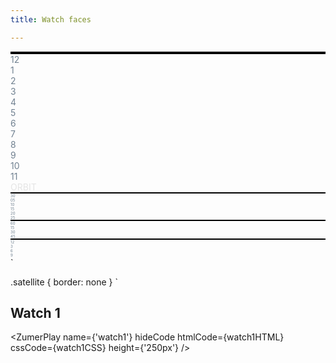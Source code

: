 ```yaml
---
title: Watch faces

---
```



<div class="bigbang">
  <div class="gravity-spot clock-frame" style="color: slategray; --o-force: 200px">
    <div class="orbit-11" style="border: 2px solid black;"></div>
    <!-- big clock ticks -->
    <div class="orbit-10 white-smoke-spot">
      <div class="vector inner-orbit big-needle"></div>
      <div class="vector inner-orbit big-needle"></div>
      <div class="vector inner-orbit big-needle"></div>
      <div class="vector inner-orbit big-needle"></div>
      <div class="vector inner-orbit big-needle"></div>
      <div class="vector inner-orbit big-needle"></div>
      <div class="vector inner-orbit big-needle"></div>
      <div class="vector inner-orbit big-needle"></div>
      <div class="vector inner-orbit big-needle"></div>
      <div class="vector inner-orbit big-needle"></div>
      <div class="vector inner-orbit big-needle"></div>
      <div class="vector inner-orbit big-needle"></div>
    </div>
    <div class="orbit-10">
      <div class="vector shrink-50 inner-orbit medium"></div>
      <div class="vector shrink-50 inner-orbit medium"></div>
      <div class="vector shrink-50 inner-orbit medium"></div>
      <div class="vector shrink-50 inner-orbit medium"></div>
      <div class="vector shrink-50 inner-orbit medium"></div>
      <div class="vector shrink-50 inner-orbit medium"></div>
      <div class="vector shrink-50 inner-orbit medium"></div>
      <div class="vector shrink-50 inner-orbit medium"></div>
      <div class="vector shrink-50 inner-orbit medium"></div>
      <div class="vector shrink-50 inner-orbit medium"></div>
      <div class="vector shrink-50 inner-orbit medium"></div>
      <div class="vector shrink-50 inner-orbit medium"></div>
      <div class="vector shrink-50 inner-orbit medium"></div>
      <div class="vector shrink-50 inner-orbit medium"></div>
      <div class="vector shrink-50 inner-orbit medium"></div>
      <div class="vector shrink-50 inner-orbit medium"></div>
      <div class="vector shrink-50 inner-orbit medium"></div>
      <div class="vector shrink-50 inner-orbit medium"></div>
      <div class="vector shrink-50 inner-orbit medium"></div>
      <div class="vector shrink-50 inner-orbit medium"></div>
      <div class="vector shrink-50 inner-orbit medium"></div>
      <div class="vector shrink-50 inner-orbit medium"></div>
      <div class="vector shrink-50 inner-orbit medium"></div>
      <div class="vector shrink-50 inner-orbit medium"></div>
      <div class="vector shrink-50 inner-orbit medium"></div>
      <div class="vector shrink-50 inner-orbit medium"></div>
      <div class="vector shrink-50 inner-orbit medium"></div>
      <div class="vector shrink-50 inner-orbit medium"></div>
      <div class="vector shrink-50 inner-orbit medium"></div>
      <div class="vector shrink-50 inner-orbit medium"></div>
      <div class="vector shrink-50 inner-orbit medium"></div>
      <div class="vector shrink-50 inner-orbit medium"></div>
      <div class="vector shrink-50 inner-orbit medium"></div>
      <div class="vector shrink-50 inner-orbit medium"></div>
      <div class="vector shrink-50 inner-orbit medium"></div>
      <div class="vector shrink-50 inner-orbit medium"></div>
      <div class="vector shrink-50 inner-orbit medium"></div>
      <div class="vector shrink-50 inner-orbit medium"></div>
      <div class="vector shrink-50 inner-orbit medium"></div>
      <div class="vector shrink-50 inner-orbit medium"></div>
      <div class="vector shrink-50 inner-orbit medium"></div>
      <div class="vector shrink-50 inner-orbit medium"></div>
      <div class="vector shrink-50 inner-orbit medium"></div>
      <div class="vector shrink-50 inner-orbit medium"></div>
      <div class="vector shrink-50 inner-orbit medium"></div>
      <div class="vector shrink-50 inner-orbit medium"></div>
      <div class="vector shrink-50 inner-orbit medium"></div>
      <div class="vector shrink-50 inner-orbit medium"></div>
      <div class="vector shrink-50 inner-orbit medium"></div>
      <div class="vector shrink-50 inner-orbit medium"></div>
      <div class="vector shrink-50 inner-orbit medium"></div>
      <div class="vector shrink-50 inner-orbit medium"></div>
      <div class="vector shrink-50 inner-orbit medium"></div>
      <div class="vector shrink-50 inner-orbit medium"></div>
      <div class="vector shrink-50 inner-orbit medium"></div>
      <div class="vector shrink-50 inner-orbit medium"></div>
      <div class="vector shrink-50 inner-orbit medium"></div>
      <div class="vector shrink-50 inner-orbit medium"></div>
      <div class="vector shrink-50 inner-orbit medium"></div>
      <div class="vector shrink-50 inner-orbit medium"></div>
      <div class="vector shrink-50 inner-orbit medium"></div>
    </div>
    <!-- big clock hours -->
    <div class="orbit-8">
      <div class="satellite hours">12</div>
      <div class="satellite hours">1</div>
      <div class="satellite hours">2</div>
      <div class="satellite hours">3</div>
      <div class="satellite hours">4</div>
      <div class="satellite hours">5</div>
      <div class="satellite hours">6</div>
      <div class="satellite hours">7</div>
      <div class="satellite hours">8</div>
      <div class="satellite hours">9</div>
      <div class="satellite hours">10</div>
      <div class="satellite hours">11</div>
    </div>
    <!-- center black core -->
    <div class="orbit-7 black-spot"></div>
    <div class="orbit-4">
      <!-- brand -->
      <div class="satellite grow-5x transparent" style="border-color: transparent">
        <div class="capsule" style="color: rgb(229,229,229);">ORBIT</div>
      </div>
      <!-- small clocks -->
      <div class="small-clock satellite transparent">
        <div class="gravity-spot" style="--o-force: 200px">
          <div class="orbit-3 shrink-50" style="border: 1px solid black;"></div>
          <div class="medium orbit-2 shrink-20 " >
            <div class="vector inner-orbit shrink-70"></div>
            <div class="vector inner-orbit shrink-70"></div>
            <div class="vector inner-orbit shrink-70"></div>
            <div class="vector inner-orbit shrink-70"></div>
            <div class="vector inner-orbit shrink-70"></div>
            <div class="vector inner-orbit shrink-70"></div>
          </div>
          <div class="hours orbit-1" style="font-size: 6px;">
            <div class="satellite">30</div>
            <div class="satellite">05</div>
            <div class="satellite">10</div>
            <div class="satellite">15</div>
            <div class="satellite">20</div>
            <div class="satellite">25</div>
          </div>
          <div class="orbit-0">
            <div class="vector outer-orbit grow-1x angle-0 needle "></div>
            <div class="satellite at-center shrink-80 needle-center"></div>
          </div>
        </div>
      </div>
      <div class="small-clock satellite transparent">
        <div class="gravity-spot" style="--o-force: 200px">
          <div class="orbit-3 shrink-50" style="border: 1px solid black;"></div>
          <div class="medium orbit-2 shrink-20 ">
            <div class="vector inner-orbit shrink-70"></div>
            <div class="vector inner-orbit shrink-70"></div>
            <div class="vector inner-orbit shrink-70"></div>
            <div class="vector inner-orbit shrink-70"></div>
            <div class="vector inner-orbit shrink-70"></div>
            <div class="vector inner-orbit shrink-70"></div>
            <div class="vector inner-orbit shrink-70"></div>
            <div class="vector inner-orbit shrink-70"></div>
            <div class="vector inner-orbit shrink-70"></div>
            <div class="vector inner-orbit shrink-70"></div>
            <div class="vector inner-orbit shrink-70"></div>
            <div class="vector inner-orbit shrink-70"></div>
          </div>
          <div class="hours orbit-1" style="font-size: 6px;">
            <div class="satellite">60</div>
            <div class="satellite">15</div>
            <div class="satellite">30</div>
            <div class="satellite">45</div>
          </div>
          <div class="orbit-0">
            <div class="vector outer-orbit grow-1x needle xs"></div>
            <div class="satellite at-center shrink-80 needle-center"></div>
          </div>
        </div>
      </div>
      <div class="small-clock satellite transparent">
        <div class="gravity-spot" style="--o-force: 200px">
          <div class="orbit-3 shrink-50" style="border: 1px solid black;"></div>
          <div class="medium orbit-2 shrink-20 ">
            <div class="vector inner-orbit shrink-70"></div>
            <div class="vector inner-orbit shrink-70"></div>
            <div class="vector inner-orbit shrink-70"></div>
            <div class="vector inner-orbit shrink-70"></div>
            <div class="vector inner-orbit shrink-70"></div>
            <div class="vector inner-orbit shrink-70"></div>
            <div class="vector inner-orbit shrink-70"></div>
            <div class="vector inner-orbit shrink-70"></div>
            <div class="vector inner-orbit shrink-70"></div>
            <div class="vector inner-orbit shrink-70"></div>
            <div class="vector inner-orbit shrink-70"></div>
            <div class="vector inner-orbit shrink-70"></div>
          </div>
          <div class="hours orbit-1" style="font-size: 6px;">
            <div class="satellite">12</div>
            <div class="satellite">3</div>
            <div class="satellite">6</div>
            <div class="satellite">9</div>
          </div>
          <div class="orbit-0">
            <div class="vector outer-orbit grow-1x angle-0 needle "></div>
            <div class="satellite at-center shrink-80 needle-center"></div>
          </div>
        </div>
      </div>
    </div>
    <!-- big clock -->
    <div class="orbit-0 clock">
      <div class="vector grow-4x outer-orbit minute xm angle-45">
      </div>
      <div class="vector grow-3x outer-orbit hour xh angle-300">
      </div>
      <div class="satellite at-center center">
      </div>
    </div>
  </div>
</div>`

.satellite {
border: none
}
`


## Watch 1

<ZumerPlay name={'watch1'} hideCode htmlCode={watch1HTML} cssCode={watch1CSS}   height={'250px'} />

<Tabs>
  <TabItem label="HTML" icon="seti:html" >
    <Code code={watch1HTML} lang="html" wrap />
  </TabItem>
  <TabItem label="CSS" icon="seti:css" >
    <Code code={watch1CSS} lang="css" wrap />
  </TabItem>
</Tabs>

<div class="bigbang">
  <div class="gravity-spot clock-frame" style="color: whitesmoke; --o-force: 200px">  
    <div class="orbit-11" >
      <div class="satellite at-center  grow-12x" style="background-color:  #373737; border-radius: 25px;"></div>
    </div>
    <div class="orbit-11 shrink-50" style="background-color: #595959;"></div>
    <!-- big clock ticks -->
    <div class="orbit-10 white-smoke-spot">
      <div class="vector inner-orbit big-needle"></div>
      <div class="vector inner-orbit big-needle"></div>
      <div class="vector inner-orbit big-needle"></div>
      <div class="vector inner-orbit big-needle"></div>
      <div class="vector inner-orbit big-needle"></div>
      <div class="vector inner-orbit big-needle"></div>
      <div class="vector inner-orbit big-needle"></div>
      <div class="vector inner-orbit big-needle"></div>
      <div class="vector inner-orbit big-needle"></div>
      <div class="vector inner-orbit big-needle"></div>
      <div class="vector inner-orbit big-needle"></div>
      <div class="vector inner-orbit big-needle"></div>
    </div>
    <div class="orbit-10">
      <div class="vector shrink-50 inner-orbit medium"></div>
      <div class="vector shrink-50 inner-orbit medium"></div>
      <div class="vector shrink-50 inner-orbit medium"></div>
      <div class="vector shrink-50 inner-orbit medium"></div>
      <div class="vector shrink-50 inner-orbit medium"></div>
      <div class="vector shrink-50 inner-orbit medium"></div>
      <div class="vector shrink-50 inner-orbit medium"></div>
      <div class="vector shrink-50 inner-orbit medium"></div>
      <div class="vector shrink-50 inner-orbit medium"></div>
      <div class="vector shrink-50 inner-orbit medium"></div>
      <div class="vector shrink-50 inner-orbit medium"></div>
      <div class="vector shrink-50 inner-orbit medium"></div>
      <div class="vector shrink-50 inner-orbit medium"></div>
      <div class="vector shrink-50 inner-orbit medium"></div>
      <div class="vector shrink-50 inner-orbit medium"></div>
      <div class="vector shrink-50 inner-orbit medium"></div>
      <div class="vector shrink-50 inner-orbit medium"></div>
      <div class="vector shrink-50 inner-orbit medium"></div>
      <div class="vector shrink-50 inner-orbit medium"></div>
      <div class="vector shrink-50 inner-orbit medium"></div>
      <div class="vector shrink-50 inner-orbit medium"></div>
      <div class="vector shrink-50 inner-orbit medium"></div>
      <div class="vector shrink-50 inner-orbit medium"></div>
      <div class="vector shrink-50 inner-orbit medium"></div>
      <div class="vector shrink-50 inner-orbit medium"></div>
      <div class="vector shrink-50 inner-orbit medium"></div>
      <div class="vector shrink-50 inner-orbit medium"></div>
      <div class="vector shrink-50 inner-orbit medium"></div>
      <div class="vector shrink-50 inner-orbit medium"></div>
      <div class="vector shrink-50 inner-orbit medium"></div>
      <div class="vector shrink-50 inner-orbit medium"></div>
      <div class="vector shrink-50 inner-orbit medium"></div>
      <div class="vector shrink-50 inner-orbit medium"></div>
      <div class="vector shrink-50 inner-orbit medium"></div>
      <div class="vector shrink-50 inner-orbit medium"></div>
      <div class="vector shrink-50 inner-orbit medium"></div>
      <div class="vector shrink-50 inner-orbit medium"></div>
      <div class="vector shrink-50 inner-orbit medium"></div>
      <div class="vector shrink-50 inner-orbit medium"></div>
      <div class="vector shrink-50 inner-orbit medium"></div>
      <div class="vector shrink-50 inner-orbit medium"></div>
      <div class="vector shrink-50 inner-orbit medium"></div>
      <div class="vector shrink-50 inner-orbit medium"></div>
      <div class="vector shrink-50 inner-orbit medium"></div>
      <div class="vector shrink-50 inner-orbit medium"></div>
      <div class="vector shrink-50 inner-orbit medium"></div>
      <div class="vector shrink-50 inner-orbit medium"></div>
      <div class="vector shrink-50 inner-orbit medium"></div>
      <div class="vector shrink-50 inner-orbit medium"></div>
      <div class="vector shrink-50 inner-orbit medium"></div>
      <div class="vector shrink-50 inner-orbit medium"></div>
      <div class="vector shrink-50 inner-orbit medium"></div>
      <div class="vector shrink-50 inner-orbit medium"></div>
      <div class="vector shrink-50 inner-orbit medium"></div>
      <div class="vector shrink-50 inner-orbit medium"></div>
      <div class="vector shrink-50 inner-orbit medium"></div>
      <div class="vector shrink-50 inner-orbit medium"></div>
      <div class="vector shrink-50 inner-orbit medium"></div>
      <div class="vector shrink-50 inner-orbit medium"></div>
      <div class="vector shrink-50 inner-orbit medium"></div>
      <div class="vector shrink-50 inner-orbit medium"></div>
    </div>
    <div class="orbit-10 from-3">
      <div class="vector shrink-70 inner-orbit medium"></div>
      <div class="vector shrink-70 inner-orbit medium"></div>
      <div class="vector shrink-70 inner-orbit medium"></div>
      <div class="vector shrink-70 inner-orbit medium"></div>
      <div class="vector shrink-70 inner-orbit medium"></div>
      <div class="vector shrink-70 inner-orbit medium"></div>
      <div class="vector shrink-70 inner-orbit medium"></div>
      <div class="vector shrink-70 inner-orbit medium"></div>
      <div class="vector shrink-70 inner-orbit medium"></div>
      <div class="vector shrink-70 inner-orbit medium"></div>
      <div class="vector shrink-70 inner-orbit medium"></div>
      <div class="vector shrink-70 inner-orbit medium"></div>
      <div class="vector shrink-70 inner-orbit medium"></div>
      <div class="vector shrink-70 inner-orbit medium"></div>
      <div class="vector shrink-70 inner-orbit medium"></div>
      <div class="vector shrink-70 inner-orbit medium"></div>
      <div class="vector shrink-70 inner-orbit medium"></div>
      <div class="vector shrink-70 inner-orbit medium"></div>
      <div class="vector shrink-70 inner-orbit medium"></div>
      <div class="vector shrink-70 inner-orbit medium"></div>
      <div class="vector shrink-70 inner-orbit medium"></div>
      <div class="vector shrink-70 inner-orbit medium"></div>
      <div class="vector shrink-70 inner-orbit medium"></div>
      <div class="vector shrink-70 inner-orbit medium"></div>
      <div class="vector shrink-70 inner-orbit medium"></div>
      <div class="vector shrink-70 inner-orbit medium"></div>
      <div class="vector shrink-70 inner-orbit medium"></div>
      <div class="vector shrink-70 inner-orbit medium"></div>
      <div class="vector shrink-70 inner-orbit medium"></div>
      <div class="vector shrink-70 inner-orbit medium"></div>
      <div class="vector shrink-70 inner-orbit medium"></div>
      <div class="vector shrink-70 inner-orbit medium"></div>
      <div class="vector shrink-70 inner-orbit medium"></div>
      <div class="vector shrink-70 inner-orbit medium"></div>
      <div class="vector shrink-70 inner-orbit medium"></div>
      <div class="vector shrink-70 inner-orbit medium"></div>
      <div class="vector shrink-70 inner-orbit medium"></div>
      <div class="vector shrink-70 inner-orbit medium"></div>
      <div class="vector shrink-70 inner-orbit medium"></div>
      <div class="vector shrink-70 inner-orbit medium"></div>
      <div class="vector shrink-70 inner-orbit medium"></div>
      <div class="vector shrink-70 inner-orbit medium"></div>
      <div class="vector shrink-70 inner-orbit medium"></div>
      <div class="vector shrink-70 inner-orbit medium"></div>
      <div class="vector shrink-70 inner-orbit medium"></div>
      <div class="vector shrink-70 inner-orbit medium"></div>
      <div class="vector shrink-70 inner-orbit medium"></div>
      <div class="vector shrink-70 inner-orbit medium"></div>
      <div class="vector shrink-70 inner-orbit medium"></div>
      <div class="vector shrink-70 inner-orbit medium"></div>
      <div class="vector shrink-70 inner-orbit medium"></div>
      <div class="vector shrink-70 inner-orbit medium"></div>
      <div class="vector shrink-70 inner-orbit medium"></div>
      <div class="vector shrink-70 inner-orbit medium"></div>
      <div class="vector shrink-70 inner-orbit medium"></div>
      <div class="vector shrink-70 inner-orbit medium"></div>
      <div class="vector shrink-70 inner-orbit medium"></div>
      <div class="vector shrink-70 inner-orbit medium"></div>
      <div class="vector shrink-70 inner-orbit medium"></div>
      <div class="vector shrink-70 inner-orbit medium"></div>
      <div class="vector shrink-70 inner-orbit medium"></div>
    </div>
    <!-- big clock hours -->
    <div class="orbit-8">
      <div class="satellite hours">
        <div class="capsule">12</div>
      </div>
      <div class="satellite hours">1</div>
      <div class="satellite hours">2</div>
      <div class="satellite hours">3</div>
      <div class="satellite hours">4</div>
      <div class="satellite hours">5</div>
      <div class="satellite hours">6</div>
      <div class="satellite hours">7</div>
      <div class="satellite hours">8</div>
      <div class="satellite hours">9</div>
      <div class="satellite hours">10</div>
      <div class="satellite hours">11</div>
    </div>  
    <!-- big clock -->
    <div class="orbit-0 clock">
      <div class="vector grow-4x outer-orbit minute xm angle-45">
      </div>
      <div class="vector grow-3x outer-orbit hour xh angle-300">
      </div>
    </div>
  </div>
</div>`

.satellite {
border: none
}
`

## Watch 2

<ZumerPlay name={'watch2'} hideCode htmlCode={watch2HTML}  cssCode={watch2CSS} height={'300px'} />

<Tabs>
  <TabItem label="HTML" icon="seti:html" >
    <Code code={watch2HTML} lang="html" />
  </TabItem>
  <TabItem label="CSS" icon="seti:css" >
    <Code code={watch2CSS} lang="css" wrap />
  </TabItem>
  
</Tabs>


<div class="bigbang">
  <div class="gravity-spot clock-frame" style="color: black; --o-force: 200px">  
    <!-- big clock ticks -->
    <div class="orbit-10 white-smoke-spot">
      <div class="vector inner-orbit big-needle"></div>
      <div class="vector inner-orbit big-needle"></div>
      <div class="vector inner-orbit big-needle"></div>
      <div class="vector inner-orbit big-needle"></div>
      <div class="vector inner-orbit big-needle"></div>
      <div class="vector inner-orbit big-needle"></div>
      <div class="vector inner-orbit big-needle"></div>
      <div class="vector inner-orbit big-needle"></div>
      <div class="vector inner-orbit big-needle"></div>
      <div class="vector inner-orbit big-needle"></div>
      <div class="vector inner-orbit big-needle"></div>
      <div class="vector inner-orbit big-needle"></div>
    </div>
    <div class="orbit-10"  style="border: 1px solid black">
      <div class="vector shrink-40 inner-orbit medium"></div>
      <div class="vector shrink-40 inner-orbit medium"></div>
      <div class="vector shrink-40 inner-orbit medium"></div>
      <div class="vector shrink-40 inner-orbit medium"></div>
      <div class="vector shrink-40 inner-orbit medium"></div>
      <div class="vector shrink-40 inner-orbit medium"></div>
      <div class="vector shrink-40 inner-orbit medium"></div>
      <div class="vector shrink-40 inner-orbit medium"></div>
      <div class="vector shrink-40 inner-orbit medium"></div>
      <div class="vector shrink-40 inner-orbit medium"></div>
      <div class="vector shrink-40 inner-orbit medium"></div>
      <div class="vector shrink-40 inner-orbit medium"></div>
      <div class="vector shrink-40 inner-orbit medium"></div>
      <div class="vector shrink-40 inner-orbit medium"></div>
      <div class="vector shrink-40 inner-orbit medium"></div>
      <div class="vector shrink-40 inner-orbit medium"></div>
      <div class="vector shrink-40 inner-orbit medium"></div>
      <div class="vector shrink-40 inner-orbit medium"></div>
      <div class="vector shrink-40 inner-orbit medium"></div>
      <div class="vector shrink-40 inner-orbit medium"></div>
      <div class="vector shrink-40 inner-orbit medium"></div>
      <div class="vector shrink-40 inner-orbit medium"></div>
      <div class="vector shrink-40 inner-orbit medium"></div>
      <div class="vector shrink-40 inner-orbit medium"></div>
      <div class="vector shrink-40 inner-orbit medium"></div>
      <div class="vector shrink-40 inner-orbit medium"></div>
      <div class="vector shrink-40 inner-orbit medium"></div>
      <div class="vector shrink-40 inner-orbit medium"></div>
      <div class="vector shrink-40 inner-orbit medium"></div>
      <div class="vector shrink-40 inner-orbit medium"></div>
      <div class="vector shrink-40 inner-orbit medium"></div>
      <div class="vector shrink-40 inner-orbit medium"></div>
      <div class="vector shrink-40 inner-orbit medium"></div>
      <div class="vector shrink-40 inner-orbit medium"></div>
      <div class="vector shrink-40 inner-orbit medium"></div>
      <div class="vector shrink-40 inner-orbit medium"></div>
      <div class="vector shrink-40 inner-orbit medium"></div>
      <div class="vector shrink-40 inner-orbit medium"></div>
      <div class="vector shrink-40 inner-orbit medium"></div>
      <div class="vector shrink-40 inner-orbit medium"></div>
      <div class="vector shrink-40 inner-orbit medium"></div>
      <div class="vector shrink-40 inner-orbit medium"></div>
      <div class="vector shrink-40 inner-orbit medium"></div>
      <div class="vector shrink-40 inner-orbit medium"></div>
      <div class="vector shrink-40 inner-orbit medium"></div>
      <div class="vector shrink-40 inner-orbit medium"></div>
      <div class="vector shrink-40 inner-orbit medium"></div>
      <div class="vector shrink-40 inner-orbit medium"></div>
      <div class="vector shrink-40 inner-orbit medium"></div>
      <div class="vector shrink-40 inner-orbit medium"></div>
      <div class="vector shrink-40 inner-orbit medium"></div>
      <div class="vector shrink-40 inner-orbit medium"></div>
      <div class="vector shrink-40 inner-orbit medium"></div>
      <div class="vector shrink-40 inner-orbit medium"></div>
      <div class="vector shrink-40 inner-orbit medium"></div>
      <div class="vector shrink-40 inner-orbit medium"></div>
      <div class="vector shrink-40 inner-orbit medium"></div>
      <div class="vector shrink-40 inner-orbit medium"></div>
      <div class="vector shrink-40 inner-orbit medium"></div>
      <div class="vector shrink-40 inner-orbit medium"></div>
      <div class="vector shrink-40 inner-orbit medium"></div>
    </div>
    <div class="orbit-10 shrink-70"  style="border: 1px solid black"></div> 
    <!-- big clock hours -->
    <div class="orbit-8" >
      <div class="satellite hours spin-lock "><div class="capsule flip ">XII</div></div>
      <div class="satellite hours spin-lock "><div class="capsule flip ">I</div></div>
      <div class="satellite hours spin-lock "><div class="capsule flip ">II</div></div>
      <div class="satellite hours spin-lock "><div class="capsule flip ">III</div></div>
      <div class="satellite hours spin-lock "><div class="capsule flip ">IV</div></div>
      <div class="satellite hours spin-lock "><div class="capsule flip ">V</div></div>
      <div class="satellite hours spin-lock "><div class="capsule flip ">VI</div></div>
      <div class="satellite hours spin-lock "><div class="capsule flip ">VII</div></div>
      <div class="satellite hours spin-lock "><div class="capsule flip ">VIII</div></div>
      <div class="satellite hours spin-lock "><div class="capsule flip ">IX</div></div>
      <div class="satellite hours spin-lock"><div class="capsule flip ">X</div></div>
      <div class="satellite hours spin-lock"> <div class="capsule flip ">XI</div></div>
    </div>  
    <!-- big clock -->
    <div class="orbit-0 clock">
      <div class="vector grow-4x outer-orbit minute xm angle-45">
      </div>
      <div class="vector grow-3x outer-orbit hour xh angle-300">
      </div>
    </div>
  </div>
</div>`



.satellite {
  border: none
}
`

## Watch 3

<ZumerPlay name={'watch3'} hideCode htmlCode={watch3HTML}  cssCode={watch3CSS} height={'300px'} />

<Tabs>
  <TabItem label="HTML" icon="seti:html" >
    <Code code={watch3HTML} lang="html" />
  </TabItem>
  <TabItem label="CSS" icon="seti:css" >
    <Code code={watch3CSS} lang="css" wrap />
  </TabItem>
  
</Tabs>


<div class="bigbang">
<div class="gravity-spot clock-frame" style="color: slategray; --o-force: 320px">
  <!-- curved text -->
  <div class="orbit-11 from-270 range-180">
    <o-arc label-color="rgb(163,163,163)" text-anchor="middle" class="demo-curved" >ALARM 7:00AM</o-arc>
    <o-arc label-color="rgb(163,163,163)" text-anchor="middle" class="demo-curved digital-clock"></o-arc>
  </div>
  <div class="orbit-11 from-160 range-40 ">
    <o-arc flip   text-anchor="middle" label-color="rgb(163,163,163)" class="demo-curved">500 • 30 • 12</o-arc>
  </div>
  <div class="calendar orbit-12 shrink-80 from-215 range-30">
    <o-arc flip style="--bg-color: rgb(57,57,57); --o-arc-color: rgb(163,163,163); " text-anchor="middle"
      class="gap-3 rounded previous grow-0.2x">22</o-arc>
    <o-arc flip style="color: white;  --o-arc-color: black; " text-anchor="middle" class="current gap-3 rounded grow-0.2x">23</o-arc>
    <o-arc flip style="--bg-color: rgb(57,57,57); --o-arc-color: rgb(163,163,163); " text-anchor="middle"
      class="gap-3 rounded next grow-0.2x">24</o-arc>
  </div>
  <div class="orbit-12 from-227 range-12 ">
    <o-arc flip style="color: white;" text-anchor="middle" class="outer-orbit day-name"></o-arc>
  </div>
  <!-- big clock ticks -->
  <div class="orbit-10 white-smoke-spot">
    <div class="vector inner-orbit big-needle"></div>
    <div class="vector inner-orbit big-needle"></div>
    <div class="vector inner-orbit big-needle"></div>
    <div class="vector inner-orbit big-needle"></div>
    <div class="vector inner-orbit big-needle"></div>
    <div class="vector inner-orbit big-needle"></div>
    <div class="vector inner-orbit big-needle"></div>
    <div class="vector inner-orbit big-needle"></div>
    <div class="vector inner-orbit big-needle"></div>
    <div class="vector inner-orbit big-needle"></div>
    <div class="vector inner-orbit big-needle"></div>
    <div class="vector inner-orbit big-needle"></div>
  </div>
  <div class="orbit-10">
    <div class="vector shrink-50 inner-orbit medium"></div>
    <div class="vector shrink-50 inner-orbit medium"></div>
    <div class="vector shrink-50 inner-orbit medium"></div>
    <div class="vector shrink-50 inner-orbit medium"></div>
    <div class="vector shrink-50 inner-orbit medium"></div>
    <div class="vector shrink-50 inner-orbit medium"></div>
    <div class="vector shrink-50 inner-orbit medium"></div>
    <div class="vector shrink-50 inner-orbit medium"></div>
    <div class="vector shrink-50 inner-orbit medium"></div>
    <div class="vector shrink-50 inner-orbit medium"></div>
    <div class="vector shrink-50 inner-orbit medium"></div>
    <div class="vector shrink-50 inner-orbit medium"></div>
    <div class="vector shrink-50 inner-orbit medium"></div>
    <div class="vector shrink-50 inner-orbit medium"></div>
    <div class="vector shrink-50 inner-orbit medium"></div>
    <div class="vector shrink-50 inner-orbit medium"></div>
    <div class="vector shrink-50 inner-orbit medium"></div>
    <div class="vector shrink-50 inner-orbit medium"></div>
    <div class="vector shrink-50 inner-orbit medium"></div>
    <div class="vector shrink-50 inner-orbit medium"></div>
    <div class="vector shrink-50 inner-orbit medium"></div>
    <div class="vector shrink-50 inner-orbit medium"></div>
    <div class="vector shrink-50 inner-orbit medium"></div>
    <div class="vector shrink-50 inner-orbit medium"></div>
    <div class="vector shrink-50 inner-orbit medium"></div>
    <div class="vector shrink-50 inner-orbit medium"></div>
    <div class="vector shrink-50 inner-orbit medium"></div>
    <div class="vector shrink-50 inner-orbit medium"></div>
    <div class="vector shrink-50 inner-orbit medium"></div>
    <div class="vector shrink-50 inner-orbit medium"></div>
    <div class="vector shrink-50 inner-orbit medium"></div>
    <div class="vector shrink-50 inner-orbit medium"></div>
    <div class="vector shrink-50 inner-orbit medium"></div>
    <div class="vector shrink-50 inner-orbit medium"></div>
    <div class="vector shrink-50 inner-orbit medium"></div>
    <div class="vector shrink-50 inner-orbit medium"></div>
    <div class="vector shrink-50 inner-orbit medium"></div>
    <div class="vector shrink-50 inner-orbit medium"></div>
    <div class="vector shrink-50 inner-orbit medium"></div>
    <div class="vector shrink-50 inner-orbit medium"></div>
    <div class="vector shrink-50 inner-orbit medium"></div>
    <div class="vector shrink-50 inner-orbit medium"></div>
    <div class="vector shrink-50 inner-orbit medium"></div>
    <div class="vector shrink-50 inner-orbit medium"></div>
    <div class="vector shrink-50 inner-orbit medium"></div>
    <div class="vector shrink-50 inner-orbit medium"></div>
    <div class="vector shrink-50 inner-orbit medium"></div>
    <div class="vector shrink-50 inner-orbit medium"></div>
    <div class="vector shrink-50 inner-orbit medium"></div>
    <div class="vector shrink-50 inner-orbit medium"></div>
    <div class="vector shrink-50 inner-orbit medium"></div>
    <div class="vector shrink-50 inner-orbit medium"></div>
    <div class="vector shrink-50 inner-orbit medium"></div>
    <div class="vector shrink-50 inner-orbit medium"></div>
    <div class="vector shrink-50 inner-orbit medium"></div>
    <div class="vector shrink-50 inner-orbit medium"></div>
    <div class="vector shrink-50 inner-orbit medium"></div>
    <div class="vector shrink-50 inner-orbit medium"></div>
    <div class="vector shrink-50 inner-orbit medium"></div>
    <div class="vector shrink-50 inner-orbit medium"></div>
    <div class="vector shrink-50 inner-orbit medium"></div>
  </div>
  <div class="orbit-10 from-3">
    <div class="vector shrink-70 inner-orbit medium"></div>
    <div class="vector shrink-70 inner-orbit medium"></div>
    <div class="vector shrink-70 inner-orbit medium"></div>
    <div class="vector shrink-70 inner-orbit medium"></div>
    <div class="vector shrink-70 inner-orbit medium"></div>
    <div class="vector shrink-70 inner-orbit medium"></div>
    <div class="vector shrink-70 inner-orbit medium"></div>
    <div class="vector shrink-70 inner-orbit medium"></div>
    <div class="vector shrink-70 inner-orbit medium"></div>
    <div class="vector shrink-70 inner-orbit medium"></div>
    <div class="vector shrink-70 inner-orbit medium"></div>
    <div class="vector shrink-70 inner-orbit medium"></div>
    <div class="vector shrink-70 inner-orbit medium"></div>
    <div class="vector shrink-70 inner-orbit medium"></div>
    <div class="vector shrink-70 inner-orbit medium"></div>
    <div class="vector shrink-70 inner-orbit medium"></div>
    <div class="vector shrink-70 inner-orbit medium"></div>
    <div class="vector shrink-70 inner-orbit medium"></div>
    <div class="vector shrink-70 inner-orbit medium"></div>
    <div class="vector shrink-70 inner-orbit medium"></div>
    <div class="vector shrink-70 inner-orbit medium"></div>
    <div class="vector shrink-70 inner-orbit medium"></div>
    <div class="vector shrink-70 inner-orbit medium"></div>
    <div class="vector shrink-70 inner-orbit medium"></div>
    <div class="vector shrink-70 inner-orbit medium"></div>
    <div class="vector shrink-70 inner-orbit medium"></div>
    <div class="vector shrink-70 inner-orbit medium"></div>
    <div class="vector shrink-70 inner-orbit medium"></div>
    <div class="vector shrink-70 inner-orbit medium"></div>
    <div class="vector shrink-70 inner-orbit medium"></div>
    <div class="vector shrink-70 inner-orbit medium"></div>
    <div class="vector shrink-70 inner-orbit medium"></div>
    <div class="vector shrink-70 inner-orbit medium"></div>
    <div class="vector shrink-70 inner-orbit medium"></div>
    <div class="vector shrink-70 inner-orbit medium"></div>
    <div class="vector shrink-70 inner-orbit medium"></div>
    <div class="vector shrink-70 inner-orbit medium"></div>
    <div class="vector shrink-70 inner-orbit medium"></div>
    <div class="vector shrink-70 inner-orbit medium"></div>
    <div class="vector shrink-70 inner-orbit medium"></div>
    <div class="vector shrink-70 inner-orbit medium"></div>
    <div class="vector shrink-70 inner-orbit medium"></div>
    <div class="vector shrink-70 inner-orbit medium"></div>
    <div class="vector shrink-70 inner-orbit medium"></div>
    <div class="vector shrink-70 inner-orbit medium"></div>
    <div class="vector shrink-70 inner-orbit medium"></div>
    <div class="vector shrink-70 inner-orbit medium"></div>
    <div class="vector shrink-70 inner-orbit medium"></div>
    <div class="vector shrink-70 inner-orbit medium"></div>
    <div class="vector shrink-70 inner-orbit medium"></div>
    <div class="vector shrink-70 inner-orbit medium"></div>
    <div class="vector shrink-70 inner-orbit medium"></div>
    <div class="vector shrink-70 inner-orbit medium"></div>
    <div class="vector shrink-70 inner-orbit medium"></div>
    <div class="vector shrink-70 inner-orbit medium"></div>
    <div class="vector shrink-70 inner-orbit medium"></div>
    <div class="vector shrink-70 inner-orbit medium"></div>
    <div class="vector shrink-70 inner-orbit medium"></div>
    <div class="vector shrink-70 inner-orbit medium"></div>
    <div class="vector shrink-70 inner-orbit medium"></div>
    <div class="vector shrink-70 inner-orbit medium"></div>
  </div>
  <!-- big clock hours -->
  <div class="orbit-8">
    <div class="satellite hours">12</div>
    <div class="satellite hours">1</div>
    <div class="satellite hours">2</div>
    <div class="satellite hours">3</div>
    <div class="satellite hours">4</div>
    <div class="satellite hours">5</div>
    <div class="satellite hours">6</div>
    <div class="satellite hours">7</div>
    <div class="satellite hours">8</div>
    <div class="satellite hours">9</div>
    <div class="satellite hours">10</div>
    <div class="satellite hours">11</div>
  </div>
  <!-- center black core -->
  <div class="orbit-7 black-spot"></div>
  <div class="orbit-4">
    <!-- brand -->
    <div class="satellite grow-5x transparent" style="border-color: transparent">
      <div class="capsule" style="color: rgb(229,229,229);">ORBIT</div>
    </div>
    <!-- small clocks -->
    <div class="small-clock satellite transparent">
      <div class="gravity-spot" style="--o-force: 320px">
        <div class="small orbit-2 shrink-20 white-spot">
          <div class="vector shrink-80 inner-orbit"></div>
          <div class="vector shrink-80 inner-orbit"></div>
          <div class="vector shrink-80 inner-orbit"></div>
          <div class="vector shrink-80 inner-orbit"></div>
          <div class="vector shrink-80 inner-orbit"></div>
          <div class="vector shrink-80 inner-orbit"></div>
          <div class="vector shrink-80 inner-orbit"></div>
          <div class="vector shrink-80 inner-orbit"></div>
          <div class="vector shrink-80 inner-orbit"></div>
          <div class="vector shrink-80 inner-orbit"></div>
          <div class="vector shrink-80 inner-orbit"></div>
          <div class="vector shrink-80 inner-orbit"></div>
          <div class="vector shrink-80 inner-orbit"></div>
          <div class="vector shrink-80 inner-orbit"></div>
          <div class="vector shrink-80 inner-orbit"></div>
          <div class="vector shrink-80 inner-orbit"></div>
          <div class="vector shrink-80 inner-orbit"></div>
          <div class="vector shrink-80 inner-orbit"></div>
          <div class="vector shrink-80 inner-orbit"></div>
          <div class="vector shrink-80 inner-orbit"></div>
          <div class="vector shrink-80 inner-orbit"></div>
          <div class="vector shrink-80 inner-orbit"></div>
          <div class="vector shrink-80 inner-orbit"></div>
          <div class="vector shrink-80 inner-orbit"></div>
          <div class="vector shrink-80 inner-orbit"></div>
          <div class="vector shrink-80 inner-orbit"></div>
          <div class="vector shrink-80 inner-orbit"></div>
          <div class="vector shrink-80 inner-orbit"></div>
          <div class="vector shrink-80 inner-orbit"></div>
          <div class="vector shrink-80 inner-orbit"></div>
        </div>
        <div class="medium orbit-2 shrink-20 ">
          <div class="vector inner-orbit shrink-70"></div>
          <div class="vector inner-orbit shrink-70"></div>
          <div class="vector inner-orbit shrink-70"></div>
          <div class="vector inner-orbit shrink-70"></div>
          <div class="vector inner-orbit shrink-70"></div>
          <div class="vector inner-orbit shrink-70"></div>
        </div>
        <div class="hours orbit-1">
          <div class="satellite">30</div>
          <div class="satellite">05</div>
          <div class="satellite">10</div>
          <div class="satellite">15</div>
          <div class="satellite">20</div>
          <div class="satellite">25</div>
        </div>
        <div class="orbit-0">
          <div class="vector outer-orbit grow-1x angle-0 needle "></div>
          <div class="satellite at-center shrink-80 needle-center"></div>
        </div>
      </div>
    </div>
    <div class="small-clock satellite transparent">
      <div class="gravity-spot" style="--o-force: 320px">
        <div class="small orbit-2 shrink-20 white-spot">
          <div class="vector shrink-80 inner-orbit"></div>
          <div class="vector shrink-80 inner-orbit"></div>
          <div class="vector shrink-80 inner-orbit"></div>
          <div class="vector shrink-80 inner-orbit"></div>
          <div class="vector shrink-80 inner-orbit"></div>
          <div class="vector shrink-80 inner-orbit"></div>
          <div class="vector shrink-80 inner-orbit"></div>
          <div class="vector shrink-80 inner-orbit"></div>
          <div class="vector shrink-80 inner-orbit"></div>
          <div class="vector shrink-80 inner-orbit"></div>
          <div class="vector shrink-80 inner-orbit"></div>
          <div class="vector shrink-80 inner-orbit"></div>
          <div class="vector shrink-80 inner-orbit"></div>
          <div class="vector shrink-80 inner-orbit"></div>
          <div class="vector shrink-80 inner-orbit"></div>
          <div class="vector shrink-80 inner-orbit"></div>
          <div class="vector shrink-80 inner-orbit"></div>
          <div class="vector shrink-80 inner-orbit"></div>
          <div class="vector shrink-80 inner-orbit"></div>
          <div class="vector shrink-80 inner-orbit"></div>
          <div class="vector shrink-80 inner-orbit"></div>
          <div class="vector shrink-80 inner-orbit"></div>
          <div class="vector shrink-80 inner-orbit"></div>
          <div class="vector shrink-80 inner-orbit"></div>
          <div class="vector shrink-80 inner-orbit"></div>
          <div class="vector shrink-80 inner-orbit"></div>
          <div class="vector shrink-80 inner-orbit"></div>
          <div class="vector shrink-80 inner-orbit"></div>
          <div class="vector shrink-80 inner-orbit"></div>
          <div class="vector shrink-80 inner-orbit"></div>
          <div class="vector shrink-80 inner-orbit"></div>
          <div class="vector shrink-80 inner-orbit"></div>
          <div class="vector shrink-80 inner-orbit"></div>
          <div class="vector shrink-80 inner-orbit"></div>
          <div class="vector shrink-80 inner-orbit"></div>
          <div class="vector shrink-80 inner-orbit"></div>
          <div class="vector shrink-80 inner-orbit"></div>
          <div class="vector shrink-80 inner-orbit"></div>
          <div class="vector shrink-80 inner-orbit"></div>
          <div class="vector shrink-80 inner-orbit"></div>
          <div class="vector shrink-80 inner-orbit"></div>
          <div class="vector shrink-80 inner-orbit"></div>
          <div class="vector shrink-80 inner-orbit"></div>
          <div class="vector shrink-80 inner-orbit"></div>
          <div class="vector shrink-80 inner-orbit"></div>
          <div class="vector shrink-80 inner-orbit"></div>
          <div class="vector shrink-80 inner-orbit"></div>
          <div class="vector shrink-80 inner-orbit"></div>
          <div class="vector shrink-80 inner-orbit"></div>
          <div class="vector shrink-80 inner-orbit"></div>
          <div class="vector shrink-80 inner-orbit"></div>
          <div class="vector shrink-80 inner-orbit"></div>
          <div class="vector shrink-80 inner-orbit"></div>
          <div class="vector shrink-80 inner-orbit"></div>
          <div class="vector shrink-80 inner-orbit"></div>
          <div class="vector shrink-80 inner-orbit"></div>
          <div class="vector shrink-80 inner-orbit"></div>
          <div class="vector shrink-80 inner-orbit"></div>
          <div class="vector shrink-80 inner-orbit"></div>
          <div class="vector shrink-80 inner-orbit"></div>
          <div class="vector shrink-80 inner-orbit"></div>
        </div>
        <div class="medium orbit-2 shrink-20 ">
          <div class="vector inner-orbit shrink-70"></div>
          <div class="vector inner-orbit shrink-70"></div>
          <div class="vector inner-orbit shrink-70"></div>
          <div class="vector inner-orbit shrink-70"></div>
          <div class="vector inner-orbit shrink-70"></div>
          <div class="vector inner-orbit shrink-70"></div>
          <div class="vector inner-orbit shrink-70"></div>
          <div class="vector inner-orbit shrink-70"></div>
          <div class="vector inner-orbit shrink-70"></div>
          <div class="vector inner-orbit shrink-70"></div>
          <div class="vector inner-orbit shrink-70"></div>
          <div class="vector inner-orbit shrink-70"></div>
        </div>
        <div class="hours orbit-1">
          <div class="satellite">60</div>
          <div class="satellite">15</div>
          <div class="satellite">30</div>
          <div class="satellite">45</div>
        </div>
        <div class="orbit-0">
          <div class="vector outer-orbit grow-1x needle xs"></div>
          <div class="satellite at-center shrink-80 needle-center"></div>
        </div>
      </div>
    </div>
    <div class="small-clock satellite transparent">
      <div class="gravity-spot" style="--o-force: 320px">
        <div class="small orbit-2 shrink-20 white-spot">
          <div class="vector shrink-80 inner-orbit"></div>
          <div class="vector shrink-80 inner-orbit"></div>
          <div class="vector shrink-80 inner-orbit"></div>
          <div class="vector shrink-80 inner-orbit"></div>
          <div class="vector shrink-80 inner-orbit"></div>
          <div class="vector shrink-80 inner-orbit"></div>
          <div class="vector shrink-80 inner-orbit"></div>
          <div class="vector shrink-80 inner-orbit"></div>
          <div class="vector shrink-80 inner-orbit"></div>
          <div class="vector shrink-80 inner-orbit"></div>
          <div class="vector shrink-80 inner-orbit"></div>
          <div class="vector shrink-80 inner-orbit"></div>
          <div class="vector shrink-80 inner-orbit"></div>
          <div class="vector shrink-80 inner-orbit"></div>
          <div class="vector shrink-80 inner-orbit"></div>
          <div class="vector shrink-80 inner-orbit"></div>
          <div class="vector shrink-80 inner-orbit"></div>
          <div class="vector shrink-80 inner-orbit"></div>
          <div class="vector shrink-80 inner-orbit"></div>
          <div class="vector shrink-80 inner-orbit"></div>
          <div class="vector shrink-80 inner-orbit"></div>
          <div class="vector shrink-80 inner-orbit"></div>
          <div class="vector shrink-80 inner-orbit"></div>
          <div class="vector shrink-80 inner-orbit"></div>
          <div class="vector shrink-80 inner-orbit"></div>
          <div class="vector shrink-80 inner-orbit"></div>
          <div class="vector shrink-80 inner-orbit"></div>
          <div class="vector shrink-80 inner-orbit"></div>
          <div class="vector shrink-80 inner-orbit"></div>
          <div class="vector shrink-80 inner-orbit"></div>
          <div class="vector shrink-80 inner-orbit"></div>
          <div class="vector shrink-80 inner-orbit"></div>
          <div class="vector shrink-80 inner-orbit"></div>
          <div class="vector shrink-80 inner-orbit"></div>
          <div class="vector shrink-80 inner-orbit"></div>
          <div class="vector shrink-80 inner-orbit"></div>
          <div class="vector shrink-80 inner-orbit"></div>
          <div class="vector shrink-80 inner-orbit"></div>
          <div class="vector shrink-80 inner-orbit"></div>
          <div class="vector shrink-80 inner-orbit"></div>
          <div class="vector shrink-80 inner-orbit"></div>
          <div class="vector shrink-80 inner-orbit"></div>
          <div class="vector shrink-80 inner-orbit"></div>
          <div class="vector shrink-80 inner-orbit"></div>
          <div class="vector shrink-80 inner-orbit"></div>
          <div class="vector shrink-80 inner-orbit"></div>
          <div class="vector shrink-80 inner-orbit"></div>
          <div class="vector shrink-80 inner-orbit"></div>
          <div class="vector shrink-80 inner-orbit"></div>
          <div class="vector shrink-80 inner-orbit"></div>
          <div class="vector shrink-80 inner-orbit"></div>
          <div class="vector shrink-80 inner-orbit"></div>
          <div class="vector shrink-80 inner-orbit"></div>
          <div class="vector shrink-80 inner-orbit"></div>
          <div class="vector shrink-80 inner-orbit"></div>
          <div class="vector shrink-80 inner-orbit"></div>
          <div class="vector shrink-80 inner-orbit"></div>
          <div class="vector shrink-80 inner-orbit"></div>
          <div class="vector shrink-80 inner-orbit"></div>
          <div class="vector shrink-80 inner-orbit"></div>
          <div class="vector shrink-80 inner-orbit"></div>
        </div>
        <div class="medium orbit-2 shrink-20 ">
          <div class="vector inner-orbit shrink-70"></div>
          <div class="vector inner-orbit shrink-70"></div>
          <div class="vector inner-orbit shrink-70"></div>
          <div class="vector inner-orbit shrink-70"></div>
          <div class="vector inner-orbit shrink-70"></div>
          <div class="vector inner-orbit shrink-70"></div>
          <div class="vector inner-orbit shrink-70"></div>
          <div class="vector inner-orbit shrink-70"></div>
          <div class="vector inner-orbit shrink-70"></div>
          <div class="vector inner-orbit shrink-70"></div>
          <div class="vector inner-orbit shrink-70"></div>
          <div class="vector inner-orbit shrink-70"></div>
        </div>
        <div class="hours orbit-1">
          <div class="satellite">12</div>
          <div class="satellite">3</div>
          <div class="satellite">6</div>
          <div class="satellite">9</div>
        </div>
        <div class="orbit-0">
          <div class="vector outer-orbit grow-1x angle-0 needle "></div>
          <div class="satellite at-center shrink-80 needle-center"></div>
        </div>
      </div>
    </div>
  </div>
  <!-- big clock -->
  <div class="orbit-0 clock">
    <div class="vector outer-orbit minute xm">
      <img src="/orbit-docs/images/minutes.png" width="132">
    </div>
    <div class="vector outer-orbit hour xh">
      <img src="/orbit-docs/images/hours.png" width="78"> 
    </div>
    <div class="satellite at-center center">
    </div>
  </div>
</div>
</div>`;

      background-color: black;
    }

    .white-smoke-spot {
      background-color: rgb(232, 226, 218);
      border: 1px inset #0000002b;
      outline: 2px solid rgb(232 226 218)
    }

    .white-spot {
      border: 1px inset #0000002b;
      background-color: rgb(229, 229, 229);
      outline: 2px solid rgb(229, 229, 229);
    }

    .hours {
      background-color: transparent;
      border: none;
    }

    .big-needle {
      height: 3px;
      border-radius: 2px;
    }
    .mini {
      background-color: rgb(255, 255, 255);
      outline: 2px solid rgb(254, 254, 254);
    }

    .small-clock {
        .small .vector {
        height: 1px;
        border-radius: 2px;
        background-color: gray;
      }

      .medium .vector {
        height: 2px;
        border-radius: 2px;
        background-color: rgb(0, 0, 0);
      }

      .hours .satellite {
        font-size: x-small;
        border: none;
        background-color: transparent;
        font-weight: 600;
      }

      .needle {
        background-color: rgb(255, 64, 25);
        height: 1.5px;
        filter: drop-shadow(1px 1px 1px rgba(0, 0, 0, 0.537))
      }

      .needle-center {
        background-color: rgb(255, 64, 25);
      }

    }

    .transparent {
      background-color: transparent;
    }

    .clock>.center {
      border: 3px solid rgb(232, 226, 218);
      background-color: black;
    }

    .hour,
    .minute {
      filter: drop-shadow(4px 4px 5px black)
    }

    .hours {
      font-weight: 700 !important;
    }

   .component-label   {
      font-size: 16px;
      font-weight: 500
    }
    .demo-curved {
      font-size: 15px;
      font-weight: bold;
    }

    .calendar {
      font-size: 15px;
      font-weight: bold;
    }

    .invert-color {
      filter: invert(1);
    }

    .day-name {
      font-size: 15px;
      text-transform: uppercase;
      font-weight: bold;
    } ` ; 

    // Get the current time
    const now = new Date()
    // Get the current hour, minute, and second
    const hour = now.getHours()
    const minute = now.getMinutes()
    const second = now.getSeconds()
    const today = now.getDate();
    const pastDate = new Date();
    pastDate.setDate(today - 1);
    const pastDay = pastDate.getDate();
    // Future today (1 today later)
    const futureDate = new Date();
    futureDate.setDate(today + 1);
    const futureDay = futureDate.getDate();
    const currentDayName = now.toLocaleString('en', { weekday: 'short' });
    const shortDayName = currentDayName.slice(0, 3);

    // Calculate the angles of the hour, minute, and second hands
    const hourAngle = (hour % 12) * 30 + minute / 2
    const minuteAngle = minute * 6
    const secondAngle = second * 6
    const hourPercentage = (hourAngle / 360) * 100
    const minutePercentage = (minuteAngle / 360) * 100
    const secondPercentage = (secondAngle / 360) * 100

    // Get the hour, minute, and second hand elements
    const hourHand = document.querySelector('.xh')
    const minuteHand = document.querySelector('.xm')
    const secondHand = document.querySelector('.xs')

    const curvedText = document.querySelector('.digital-clock')

    const current = document.querySelector('.calendar .current ')
    const previous = document.querySelector('.calendar .previous ')
    const next = document.querySelector('.calendar .next ')
    const dayName = document.querySelector('.day-name ')

    // Set the transform style of each hand element with angle correction
    hourHand.style.setProperty('--o-angle-composite', hourAngle - 90 + 'deg')
    minuteHand.style.setProperty('--o-angle-composite', minuteAngle - 90 + 'deg')
    secondHand.style.setProperty('--o-angle-composite', secondAngle - 90 + 'deg')
   
    if (curvedText.innerHTML === '' || hour === 0 ) {
      current.innerHTML = today
      previous.innerHTML = futureDay
      next.innerHTML = pastDay
      dayName.innerHTML = shortDayName
    }
    
     if (curvedText.innerHTML === '' || second === 0 ) curvedText.innerHTML = hour + ':' + minute + ',' + hour + 'H' + minute + 'M';
  }
  // Call the analogWatch function every second
  setInterval(analogWatch, 1000)`;

## Watch 4

<ZumerPlay name={'watch'} hideCode htmlCode={watchHTML}  cssCode={watchCSS} jsCode={watchJS}  height={'450px'} />

<Tabs>
  <TabItem label="HTML" icon="seti:html">
    <Code code={watchHTML} lang="html" wrap />
  </TabItem>
  <TabItem label="CSS" icon="seti:css">
    <Code code={watchCSS} lang="css" wrap />
  </TabItem>
  <TabItem label="JS" icon="seti:js">
    <Code code={watchJS} lang="js" wrap />
  </TabItem>
</Tabs>

**Codepen**: <a href="https://codepen.io/zircle/pen/NWQZWEK" target="_blank">link</a> 


**Credits**: This example is inspired on <a href="https://amazfitwatchfaces.com/gts/view/5067" target="_blank">Amazfitwatchfaces</a>

## Show & Tell

Join to our [Github Discussion](https://github.com/zumerlab/orbit/discussions/15)  and show off what have you done with Orbit.


